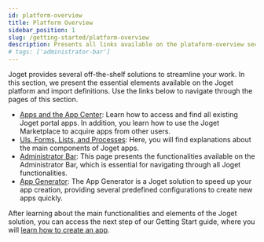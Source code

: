 ```yaml
---
id: platform-overview
title: Platform Overview
sidebar_position: 1
slug: /getting-started/platform-overview
description: Presents all links available on the plataform-overview section
# tags: ['administrator-bar']
---
```


Joget provides several off-the-shelf solutions to streamline your work. In this section, we present the essential elements available on the Joget platform and import definitions. Use the links below to navigate through the pages of this section.

- [Apps and the App Center](./app-center): Learn how to access and find all existing Joget portal apps. In addition, you learn how to use the Joget Marketplace to acquire apps from other users.
- [UIs, Forms, Lists, and Processes](./uis-forms-lists-process): Here, you will find explanations about the main components of Joget apps.
- [Administrator Bar](./administrator-bar): This page presents the functionalities available on the Administrator Bar, which is essential for navigating through all Joget functionalities.
- [App Generator](./app-generator): The App Generator is a Joget solution to speed up your app creation, providing several predefined configurations to create new apps quickly.

After learning about the main functionalities and elements of the Joget solution, you can access the next step of our Getting Start guide, where you will [learn how to create an app](/docs/getting-started/create-an-app).
